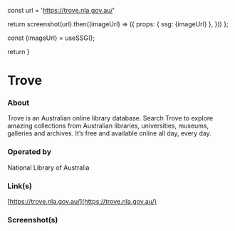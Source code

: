 
const url = 'https://trove.nla.gov.au/'

return screenshot(url).then((imageUrl) => ({
props: { ssg: {imageUrl} },
}))
};

const {imageUrl} = useSSG();

return <ScreenshotImage imageUrl={imageUrl}/>
}

# Trove

### About

Trove is an Australian online library database. Search Trove to explore amazing collections from Australian libraries, universities, museums, galleries and archives. It’s free and available online all day, every day.

### Operated by

National Library of Australia

### Link(s)

[https://trove.nla.gov.au/](https://trove.nla.gov.au/)

### Screenshot(s)

<Screenshot />
